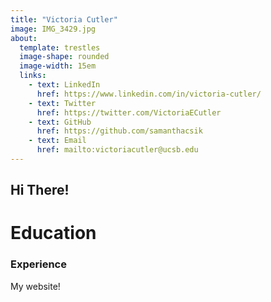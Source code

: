 ```yaml
---
title: "Victoria Cutler"
image: IMG_3429.jpg
about: 
  template: trestles
  image-shape: rounded
  image-width: 15em
  links:
    - text: LinkedIn
      href: https://www.linkedin.com/in/victoria-cutler/
    - text: Twitter
      href: https://twitter.com/VictoriaECutler
    - text: GitHub
      href: https://github.com/samanthacsik
    - text: Email
      href: mailto:victoriacutler@ucsb.edu
---
```


## Hi There!

# Education

### Experience 

My website!
